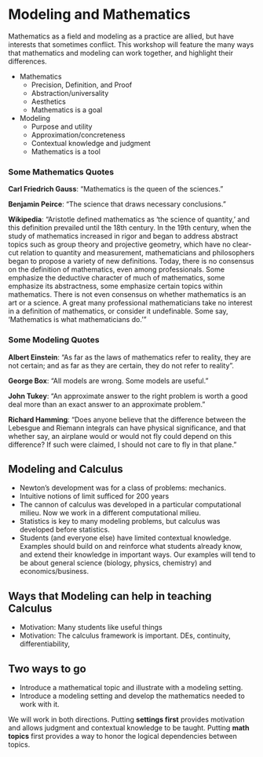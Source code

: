 Modeling and Mathematics
========================

Mathematics as a field and modeling as a practice are allied, but have interests that sometimes conflict.  This workshop will feature the many ways that mathematics and modeling can work together, and highlight their differences.

* Mathematics
    * Precision, Definition, and Proof
    * Abstraction/universality
    * Aesthetics
    * Mathematics is a goal
* Modeling
    * Purpose and utility
    * Approximation/concreteness
    * Contextual knowledge and judgment
    * Mathematics is a tool

### Some Mathematics Quotes
**Carl Friedrich Gauss**: "Mathematics is the queen of the sciences."

**Benjamin Peirce**: "The science that draws necessary conclusions."

**Wikipedia**: "Aristotle defined mathematics as 'the science of quantity,' and this definition prevailed until the 18th century. In the 19th century, when the study of mathematics increased in rigor and began to address abstract topics such as group theory and projective geometry, which have no clear-cut relation to quantity and measurement, mathematicians and philosophers began to propose a variety of new definitions. Today, there is no consensus on the definition of mathematics, even among professionals. Some emphasize the deductive character of much of mathematics, some emphasize its abstractness, some emphasize certain topics within mathematics. There is not even consensus on whether mathematics is an art or a science. A great many professional mathematicians take no interest in a definition of mathematics, or consider it undefinable. Some say, 'Mathematics is what mathematicians do.'"

### Some Modeling Quotes
**Albert Einstein**: "As far as the laws of mathematics refer to reality, they are not certain; and as far as they are certain, they do not refer to reality".

**George Box**: "All models are wrong.  Some models are useful."

**John Tukey**: "An approximate answer to the right problem is worth a good deal more than an exact answer to an approximate problem."

**Richard Hamming**: "Does anyone believe that the difference between the Lebesgue and Riemann integrals can have physical significance, and that whether say, an airplane would or would not fly could depend on this difference? If such were claimed, I should not care to fly in that plane."


    
Modeling and Calculus
---------------------
* Newton's development was for a class of problems: mechanics.
* Intuitive notions of limit sufficed for 200 years
* The cannon of calculus was developed in a particular computational milieu.  Now we work in a different computational milieu.
* Statistics is key to many modeling problems, but calculus was developed before statistics.
* Students (and everyone else) have limited contextual knowledge.  Examples should build on and reinforce what students already know, and extend their knowledge in important ways.  Our examples will tend to be about general science (biology, physics, chemistry) and economics/business.

Ways that Modeling can help in teaching Calculus
-----------------
* Motivation: Many students like useful things
* Motivation: The calculus framework is important.  DEs, continuity, differentiability, 

Two ways to go
--------------
* Introduce a mathematical topic and illustrate with a modeling setting.
* Introduce a modeling setting and develop the mathematics needed to work with it.

We will work in both directions.  Putting **settings first** provides motivation and allows judgment and contextual knowledge to be taught.  Putting **math topics** first provides a way to honor the logical dependencies between topics.



